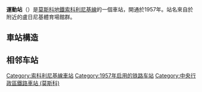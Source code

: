 {{NoteTA |G1=Transport |G2=Railway}}
{{Infobox station 
|name          = 運動<br />{{lang|ru|Спорти́вная}}
|type          = [[莫斯科地鐵|莫斯科地鐵]]車站
|image         = Metro MSK Line1 Sportivnaya (img1).jpg
|image_size    = 
|image_caption = 
|address       = [[中央行政區_(莫斯科)|中央行政區]]{{link-en|哈莫夫尼基區|Khamovniki District}}
|borough       = [[莫斯科|莫斯科]]
|country       = [[俄羅斯|俄羅斯]]
|coordinates   = {{coord|55.7233|37.5639|display=inline,title}}
|line          = {{MOSMETRO-bull|1||text=1}}
|other         = '''[[巴士|巴士]]'''：м5、м6、с216、220、с249、с263、с755
|structure     = {{link-en|外掛樑車站|Pylon station|深層外掛樑三拱門車站}}
|platform      = 1個[[島式月台|島式月台]]
|depth         = {{convert|42|m}}
|levels        = 1層
|tracks        = 2條
|parking       = 無
|bicycle       = 無
|opened        = {{start date and age|df=yes|1957|05|01}}
|closed        = 
|rebuilt       = 
|ADA           = 
|code          = 015
|owned         = 莫斯科地鐵
|former        = 盧日尼基
|passengers    = 
|pass_year     = 
|pass_percent  = 
|pass_system   = 
|mpassengers   = 
|services      = 
|map_type      = Moscow Ring Road
|AlternativeMap= Moscow map MKAD grayscale.png
|map_overlay   = Moscow map MKAD metro line.svg
|map_caption   = 
|map_state     = collapsed
|route_map     = 
}}
'''運動站'''（{{lang-rus|Спорти́вная|Sportivnaya}}）是[[莫斯科地鐵|莫斯科地鐵]][[索科利尼基線|索科利尼基線]]的一個車站，開通於1957年。站名來自於附近的盧日尼基體育場館群。

== 車站構造 ==
{{RenderStations|system=MosMetro|
{{RailStStart|北}}
{{RailStLine|1|1|dir=l|{{MOSMETRO-bull|1|text=1}} $$莎拉里耶沃$$・$$西南$$・$$麻雀山$$方向}}
{{RailStPlatform|岛}}
{{RailStLine|2|2|dir=r|{{MOSMETRO-bull|1|text=1}} $$伏龙芝$$・$$罗科索夫斯基林荫路$$方向}}
{{RailStEnd|南}}
}}

== 相邻车站 ==
{{s-rail-start}}
{{s-rail|title=MosMetro}}
{{s-line new|system=MosMetro|line=1|previous=伏龙芝|next=麻雀山}}
{{end box}}
{{索科利尼基線}}
[[Category:索科利尼基線車站|Category:索科利尼基線車站]]
[[Category:1957年启用的铁路车站|Category:1957年启用的铁路车站]]
[[Category:中央行政區鐵路車站_(莫斯科)|Category:中央行政區鐵路車站 (莫斯科)]]